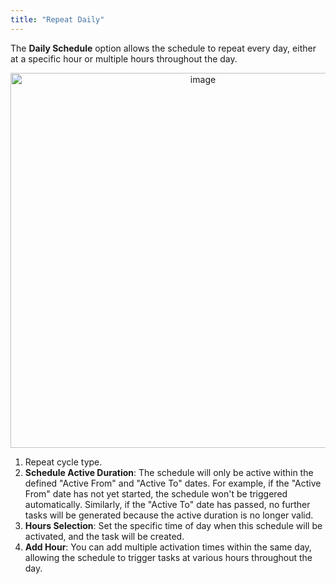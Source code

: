 ```yaml
---
title: "Repeat Daily"
---
```



The **Daily Schedule** option allows the schedule to repeat every day, either at a specific hour or multiple hours throughout the day.

<div align="center">
  <img src="https://t3837933.p.clickup-attachments.com/t3837933/78a799b7-341a-4048-8c91-3b60d357bef9/image.png" alt="image" width="600" />
</div>

1. Repeat cycle type.
2. **Schedule Active Duration**: The schedule will only be active within the defined "Active From" and "Active To" dates. For example, if the "Active From" date has not yet started, the schedule won't be triggered automatically. Similarly, if the "Active To" date has passed, no further tasks will be generated because the active duration is no longer valid.
3. **Hours Selection**: Set the specific time of day when this schedule will be activated, and the task will be created.
4. **Add Hour**: You can add multiple activation times within the same day, allowing the schedule to trigger tasks at various hours throughout the day.